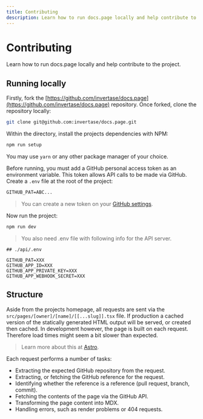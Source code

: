 ```yaml
---
title: Contributing
description: Learn how to run docs.page locally and help contribute to the project.
---
```


# Contributing

Learn how to run docs.page locally and help contribute to the project.

## Running locally

Firstly, fork the [https://github.com/invertase/docs.page](https://github.com/invertase/docs.page) repository.
Once forked, clone the repository locally:

```bash
git clone git@github.com:invertase/docs.page.git
```

Within the directory, install the projects dependencies with NPM:

```bash
npm run setup
```

You may use `yarn` or any other package manager of your choice.

Before running, you must add a GitHub personal access token as an environment variable. This token allows API calls
to be made via GitHub. Create a `.env` file at the root of the project:

```txt title=.env
GITHUB_PAT=ABC...
```

> You can create a new token on your [GitHub settings](https://github.com/settings/tokens).

Now run the project:

```bash
npm run dev
```

> You also need .env file with following info for the API server.

```
## ./api/.env

GITHUB_PAT=XXX
GITHUB_APP_ID=XXX
GITHUB_APP_PRIVATE_KEY=XXX
GITHUB_APP_WEBHOOK_SECRET=XXX
```

## Structure

Aside from the projects homepage, all requests are sent via the `src/pages/[owner]/[name]/[[...slug]].tsx` file. If production a cached version of the statically generated HTML output will be served,
or created then cached. In development however, the page is built on each request. Therefore load times might seem a bit slower than expected.

> Learn more about this at [Astro](https://docs.astro.build/en/guides/data-fetching/).

Each request performs a number of tasks:

- Extracting the expected GitHub repository from the request.
- Extracting, or fetching the GitHub reference for the request.
- Identifying whether the reference is a reference (pull request, branch, commit).
- Fetching the contents of the page via the GitHub API.
- Transforming the page content into MDX.
- Handling errors, such as render problems or 404 requests.
